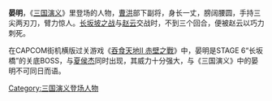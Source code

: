 '''晏明'''，《[[三国演义|三国演义]]》里登场的人物，[[曹洪|曹洪]]部下副将，身长一丈，膀阔腰圆，手持三尖两刃刀，臂力惊人。[[长坂坡之战|长坂坡之战]]与[[赵云|赵云]]交战时，不到三个回合，便被赵云以巧力刺死。

在CAPCOM街机横版过关游戏《[[吞食天地II_赤壁之戰|吞食天地II 赤壁之戰]]》中，晏明是STAGE 6“长坂橋”的关底BOSS，与[[夏侯杰|夏侯杰]]同时出现，其威力十分强大，与《三国演义》中的晏明不可同日而语。

[[Category:三国演义登场人物|Category:三国演义登场人物]]

{{Fict-char-stub}}
